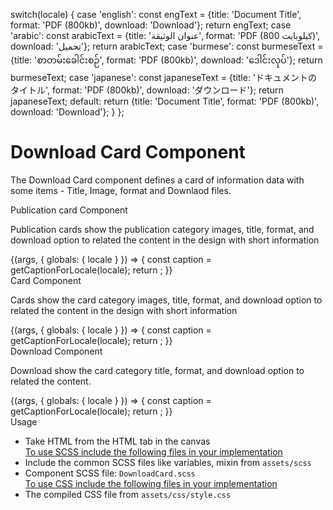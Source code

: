 
  switch(locale) {
    case 'english': const engText = {title: 'Document Title', format: 'PDF (800kb)', download: 'Download'}; return engText;
    case 'arabic': const arabicText = {title: 'عنوان الوثيقة', format: 'PDF (800 كيلوبايت)', download: 'تحميل'}; return arabicText;
    case 'burmese': const burmeseText = {title: 'စာတမ်းခေါင်းစဉ်', format: 'PDF (800kb)', download: 'ဒေါင်းလုပ်'}; return burmeseText;
    case 'japanese': const japaneseText = {title: 'ドキュメントのタイトル', format: 'PDF (800kb)', download: 'ダウンロード'}; return japaneseText;
    default:
      return {title: 'Document Title', format: 'PDF (800kb)', download: 'Download'};
  }
};

<Meta title="Testing/Blocks/Download Card" />

<style>{`
 .subheading {
    font-weight: 700;
    font-size: 20px;
    color: #031c2d;
    line-height: 24px;
    margin-bottom: 12px;
    margin-top: 15px;
  }
  .subheading2 {
    font-weight: 700;
    font-size: 16px;
    color: #031c2d;
    line-height: 24px;
    margin-bottom: 12px;
    margin-top: 10px;
    text-decoration: underline;
  }
  .css-1h4ytzj code {
    padding-right: 10px;
    width: 100%;
    font-size: 14px;
    line-height: 16px;
    background: black;
  }
  div[id^="story--molecules-blocks-download-card"] {
    align-items: center;
    margin: 30px 0;
  }

`}</style>

# Download Card Component

The Download Card component defines a card of information data with some items -  Title, Image, format and Downlaod files. 

<div className="subheading2">Publication card Component </div>

<p>Publication cards show the publication category images, title, format, and download option to related the content in the design with short information</p>

<Story name="Publication module" >
  {(args, { globals: { locale } }) => {
    const caption = getCaptionForLocale(locale);
    return <DownloadCard title={caption.title} format={caption.format}  download={caption.download}  image {...args} ></DownloadCard>;
  }}
</Story>

<div className="subheading2">Card Component</div>

<p>Cards show the card category images, title, format, and download option to related the content in the design with short information</p>

<Story name="Card module" >
  {(args, { globals: { locale } }) => {
    const caption = getCaptionForLocale(locale);
    return <DownloadCard title={caption.title} format={caption.format}  download={caption.download}  image2={img} {...args} ></DownloadCard>;
  }}
</Story>

<div className="subheading2">Download Component</div>

<p>Download show the card category title, format, and download option to related the content. </p>

<Story name="Download module" >
  {(args, { globals: { locale } }) => {
    const caption = getCaptionForLocale(locale);
    return <DownloadCard title={caption.title} format={caption.format}  download={caption.download}  alt={'feature card'} {...args} ></DownloadCard>;
  }}
</Story>

<div className="subheading">Usage</div>
<ul>
<li>Take HTML from the HTML tab in the canvas</li>
<u>To use SCSS include the following files in your implementation</u>
<li>Include the common SCSS files like variables, mixin from <code>assets/scss</code></li>
<li>Component SCSS file: <code>DownloadCard.scss</code></li>
<u>To use CSS include the following files in your implementation</u>
<li>The compiled CSS file from <code>assets/css/style.css</code></li>
</ul>
